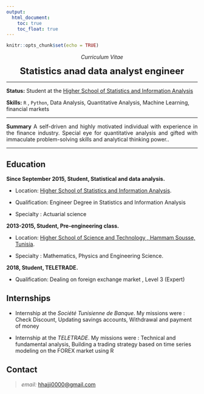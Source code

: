 ---
output:
  html_document: 
    toc: true
    toc_float: true
---


<link rel="stylesheet" href="styles.css" type="text/css">


```{r setup, include=FALSE}
knitr::opts_chunk$set(echo = TRUE)
```


<p align="center">
*Curriculum Vitae*
</p>


<p align="center">
<font size="+2">**Statistics anad data analyst engineer**</font>
</p>
----

<p align="justify">
**Status:** Student at the <a href='http://www.essai.rnu.tn/accueil.htm'> Higher School of Statistics and Information Analysis</a>

**Skills:** <a href='https://www.r-project.org'> </a> `R` , `Python`, Data Analysis, Quantitative Analysis, Machine Learning, financial markets
</p>

----

<p align="justify">
**Summary** A self-driven and highly motivated individual with experience in the finance industry. Special eye for quantitative analysis and gifted with immaculate problem-solving skills and analytical thinking power..
</p>

----

## Education


<p align="justify">

**Since September 2015, Student, Statistical and data analysis.**

* Location:  <a href='http://www.essai.rnu.tn/accueil.htm'>Higher School of Statistics and Information Analysis</a>.

* Qualification: Engineer Degree in Statistics and Information Analysis

* Specialty : Actuarial science


**2013-2015, Student, Pre-engineering class. **

* Location: <a href='hhttp://www.essths.rnu.tn/FR/actualites.htm'>Higher School of Science and Technology , Hammam Sousse, Tunisia</a>.

* Specialty : Mathematics, Physics and Engineering Science.

**2018, Student, TELETRADE. **

* Qualification: Dealing on foreign exchange market , Level 3 (Expert)

</p>


## Internships

<p align="justify">

* Internship at the *Société Tunisienne de Banque*. My missions were : Check Discount, Updating savings accounts, Withdrawal and payment of money

* Internship at the *TELETRADE*. My missions were : Technical and fundamental analysis,  Building a trading strategy based on time series modeling on the FOREX market using R 

</p>

## Contact 

>  *email:*  <hhajji0000@gmail.com> \

